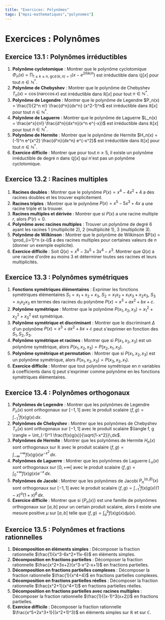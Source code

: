 ```yaml
---
title: "Exercices: Polynômes"
tags: ["mpsi-mathematiques","polynomes"]
---
```


# Exercices : Polynômes

## Exercice 13.1 : Polynômes irréductibles

1. **Polynôme cyclotomique** : Montrer que le polynôme cyclotomique $\Phi_n(x) = \prod_{1 \leq k \leq n,\ \gcd(k,n)=1} (x - e^{2\pi i k/n})$ est irréductible dans $\mathbb{Q}[x]$ pour tout $n \in \mathbb{N}^*$. 
2. **Polynôme de Chebyshev** : Montrer que le polynôme de Chebyshev $T_n(x) = \cos(n \arccos x)$ est irréductible dans $\mathbb{R}[x]$ pour tout $n \in \mathbb{N}^*$. 
3. **Polynôme de Legendre** : Montrer que le polynôme de Legendre $P_n(x) = \frac{1}{2^n n!} \frac{d^n}{dx^n} (x^2-1)^n$ est irréductible dans $\mathbb{R}[x]$ pour tout $n \in \mathbb{N}^*$. 
4. **Polynôme de Laguerre** : Montrer que le polynôme de Laguerre $L_n(x) = \frac{e^x}{n!} \frac{d^n}{dx^n}(x^n e^{-x})$ est irréductible dans $\mathbb{R}[x]$ pour tout $n \in \mathbb{N}^*$. 
5. **Polynôme de Hermite** : Montrer que le polynôme de Hermite $H_n(x) = (-1)^n e^{x^2} \frac{d^n}{dx^n} e^{-x^2}$ est irréductible dans $\mathbb{R}[x]$ pour tout $n \in \mathbb{N}^*$. 
6. **Exercice difficile** : Montrer que pour tout $n \geq 5$, il existe un polynôme irréductible de degré $n$ dans $\mathbb{Q}[x]$ qui n'est pas un polynôme cyclotomique.

## Exercice 13.2 : Racines multiples

1. **Racines doubles** : Montrer que le polynôme $P(x) = x^4 - 4x^2 + 4$ a des racines doubles et les trouver explicitement.
2. **Racines triples** : Montrer que le polynôme $P(x) = x^5 - 5x^3 + 4x$ a une racine triple et la trouver.
3. **Racines multiples et dérivée** : Montrer que si $P(x)$ a une racine multiple $r$, alors $P'(r) = 0$.
4. **Polynôme avec racines multiples** : Trouver un polynôme de degré $6$ ayant les racines $1$ (multiplicité $2$), $2$ (multiplicité $1$), $3$ (multiplicité $3$).
5. **Polynôme de Wilkinson** : Montrer que le polynôme de Wilkinson $P(x) = \prod_{i=1}^n (x-i)$ a des racines multiples pour certaines valeurs de $n$ (donner un exemple explicite).
6. **Exercice difficile** : Soit $Q(x) = x^6 - 3x^5 + 3x^4 - x^3$. Montrer que $Q(x)$ a une racine d'ordre au moins $3$ et déterminer toutes ses racines et leurs multiplicités.

## Exercice 13.3 : Polynômes symétriques

1. **Fonctions symétriques élémentaires** : Exprimer les fonctions symétriques élémentaires $S_1 = x_1 + x_2 + x_3$, $S_2 = x_1x_2 + x_1x_3 + x_2x_3$, $S_3 = x_1x_2x_3$ en termes des racines du polynôme $P(x) = x^3 + a x^2 + b x + c$.
2. **Polynôme symétrique** : Montrer que le polynôme $P(x_1, x_2, x_3) = x_1^2 + x_2^2 + x_3^2$ est symétrique.
3. **Polynôme symétrique et discriminant** : Montrer que le discriminant $\Delta$ d'un polynôme $P(x) = x^3 + a x^2 + b x + c$ peut s'exprimer en fonction des $S_1, S_2, S_3$.
4. **Polynôme symétrique et racines** : Montrer que si $P(x_1, x_2, x_3)$ est un polynôme symétrique, alors $P(x_1, x_2, x_3) = P(x_2, x_1, x_3)$.
5. **Polynôme symétrique et permutation** : Montrer que si $P(x_1, x_2, x_3)$ est un polynôme symétrique, alors $P(x_1, x_2, x_3) = P(x_3, x_2, x_1)$.
6. **Exercice difficile** : Montrer que tout polynôme symétrique en $n$ variables à coefficients dans $\mathbb{Q}$ peut s'exprimer comme polynôme en les fonctions symétriques élémentaires.

## Exercice 13.4 : Polynômes orthogonaux

1. **Polynômes de Legendre** : Montrer que les polynômes de Legendre $P_n(x)$ sont orthogonaux sur $[-1,1]$ avec le produit scalaire $\langle f, g \rangle = \int_{-1}^1 f(x)g(x)\,dx$.
2. **Polynômes de Chebyshev** : Montrer que les polynômes de Chebyshev $T_n(x)$ sont orthogonaux sur $[-1,1]$ avec le produit scalaire $\langle f, g \rangle = \int_{-1}^1 \frac{f(x)g(x)}{\sqrt{1-x^2}}\,dx$.
3. **Polynômes de Hermite** : Montrer que les polynômes de Hermite $H_n(x)$ sont orthogonaux sur $\mathbb{R}$ avec le produit scalaire $\langle f, g \rangle = \int_{-\infty}^{+\infty} f(x)g(x)e^{-x^2}\,dx$.
4. **Polynômes de Laguerre** : Montrer que les polynômes de Laguerre $L_n(x)$ sont orthogonaux sur $[0, +\infty[$ avec le produit scalaire $\langle f, g \rangle = \int_0^{+\infty} f(x)g(x)e^{-x}\,dx$.
5. **Polynômes de Jacobi** : Montrer que les polynômes de Jacobi $P_n^{(\alpha,\beta)}(x)$ sont orthogonaux sur $[-1,1]$ avec le produit scalaire $\langle f, g \rangle = \int_{-1}^1 f(x)g(x)(1-x)^{\alpha}(1+x)^{\beta}\,dx$.
6. **Exercice difficile** : Montrer que si $\{P_n(x)\}$ est une famille de polynômes orthogonaux sur $[a,b]$ pour un certain produit scalaire, alors il existe une mesure positive $\mu$ sur $[a,b]$ telle que $\langle f, g \rangle = \int_a^b f(x)g(x) d\mu(x)$.

## Exercice 13.5 : Polynômes et fractions rationnelles

1. **Décomposition en éléments simples** : Décomposer la fraction rationnelle $\frac{1}{x^3-6x^2+11x-6}$ en éléments simples.
2. **Décomposition en fractions partielles** : Décomposer la fraction rationnelle $\frac{x^2+3x+2}{x^3-x^2-x+1}$ en fractions partielles.
3. **Décomposition en fractions partielles complexes** : Décomposer la fraction rationnelle $\frac{1}{x^4+4}$ en fractions partielles complexes.
4. **Décomposition en fractions partielles réelles** : Décomposer la fraction rationnelle $\frac{x^2+1}{x^4+1}$ en fractions partielles réelles.
5. **Décomposition en fractions partielles avec racines multiples** : Décomposer la fraction rationnelle $\frac{1}{(x-1)^3(x+2)}$ en fractions partielles.
6. **Exercice difficile** : Décomposer la fraction rationnelle $\frac{x^5+2x^3+1}{(x^2+1)^3}$ en éléments simples sur $\mathbb{R}$ et sur $\mathbb{C}$.
